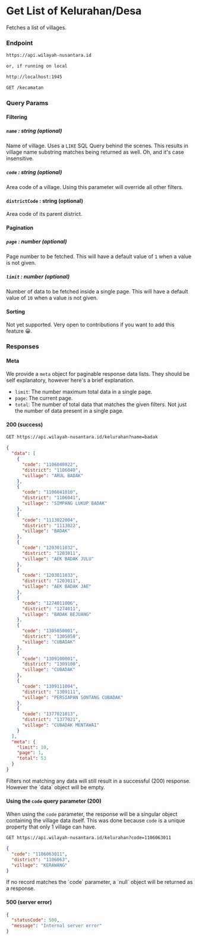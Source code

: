 
# Get List of Kelurahan/Desa

Fetches a list of villages.

### Endpoint

```md filename="Base URL"
https://api.wilayah-nusantara.id

or, if running on local

http://localhost:1945
```

```md filename="Method and Endpoint"
GET /kecamatan
```

### Query Params

#### Filtering

##### `name` : string (optional)

Name of village. Uses a `LIKE` SQL Query behind the scenes. This results in village name substring matches being returned as well. Oh, and it's case insensitive.

##### `code` : string (optional)

Area code of a village. Using this parameter will override all other filters.

#### `districtCode` : string (optional)

Area code of its parent district.

#### Pagination

##### `page` : number (optional)

Page number to be fetched. This will have a default value of `1` when a value is not given.

##### `limit` : number (optional)

Number of data to be fetched inside a single page. This will have a default value of `10` when a value is not given.

#### Sorting

Not yet supported. Very open to contributions if you want to add this feature 😀.

### Responses

#### Meta

We provide a `meta` object for paginable response data lists. They should be self explanatory, however here's a brief explanation.

- `limit`: The number maximum total data in a single page.
- `page`: The current page.
- `total`: The number of total data that matches the given filters. Not just the number of data present in a single page.

#### 200 (success)

```md filename="Example Request"
GET https://api.wilayah-nusantara.id/kelurahan?name=badak
```

```json filename="Example Response"
{
  "data": [
    {
      "code": "1106040022",
      "district": "1106040",
      "village": "ARUL BADAK"
    },
    {
      "code": "1106041010",
      "district": "1106041",
      "village": "SIMPANG LUKUP BADAK"
    },
    {
      "code": "1113022004",
      "district": "1113022",
      "village": "BADAK"
    },
    {
      "code": "1203011032",
      "district": "1203011",
      "village": "AEK BADAK JULU"
    },
    {
      "code": "1203011033",
      "district": "1203011",
      "village": "AEK BADAK JAE"
    },
    {
      "code": "1274011006",
      "district": "1274011",
      "village": "BADAK BEJUANG"
    },
    {
      "code": "1305050001",
      "district": "1305050",
      "village": "CUBADAK"
    },
    {
      "code": "1309100001",
      "district": "1309100",
      "village": "CUBADAK"
    },
    {
      "code": "1309111004",
      "district": "1309111",
      "village": "PERSIAPAN SONTANG CUBADAK"
    },
    {
      "code": "1377021013",
      "district": "1377021",
      "village": "CUBADAK MENTAWAI"
    }
  ],
  "meta": {
    "limit": 10,
    "page": 1,
    "total": 53
  }
}
```

<Callout>
  Filters not matching any data will still result in a successful (200)
  response. However the `data` object will be empty.
</Callout>

#### Using the `code` query parameter (200)

When using the `code` parameter, the response will be a singular object containing the village data itself. This was done because `code` is a unique property that only 1 village can have.

```md filename="Example Request"
GET https://api.wilayah-nusantara.id/kelurahan?code=1106063011
```

```json filename="Example Response"
{
  "code": "1106063011",
  "district": "1106063",
  "village": "KERAWANG"
}
```

<Callout>
  If no record matches the `code` parameter, a `null` object will be returned as
  a response.
</Callout>

#### 500 (server error)

```json filename="Example Response"
{
  "statusCode": 500,
  "message": "Internal server error"
}
```
